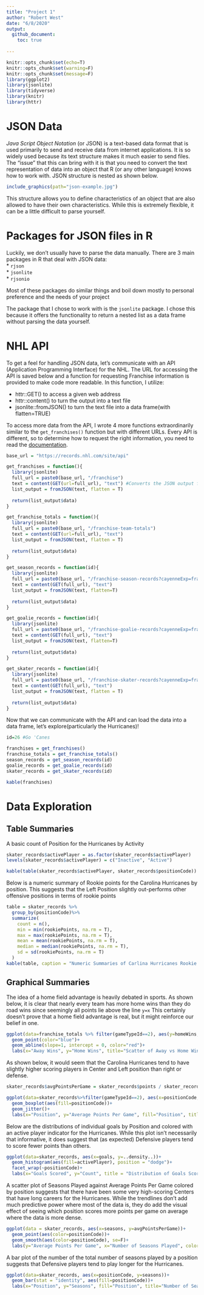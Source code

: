 ```yaml
---
title: "Project 1"
author: "Robert West"
date: "6/8/2020"
output:
  github_document:
    toc: true
  
---
```


```r
knitr::opts_chunk$set(echo=T)
knitr::opts_chunk$set(warning=F)
knitr::opts_chunk$set(message=F)
library(ggplot2)
library(jsonlite)
library(tidyverse)
library(knitr)
library(httr)
```

# JSON Data

*Java Script Object Notation* (or JSON) is a text-based data format that is used primarily to send and receive data from internet applications. It is so widely used because its text structure makes it much easier to send files. The "issue" that this can bring with it is that you need to convert the text representation of data into an object that R (or any other language) knows how to work with. JSON structure is nested as shown below. 
```r
include_graphics(path="json-example.jpg")
```

This structure allows you to define characteristics of an object that are also allowed to have their own characteristics. While this is extremely flexible, it can be a little difficult to parse yourself. 

# Packages for JSON files in R

Luckily, we don't usually have to parse the data manually. There are 3 main packages in R that deal with JSON data:  
* `rjson`  
* `jsonlite`  
* `rjsonio`  

Most of these packages do similar things and boil down mostly to personal preference and the needs of your project

The package that I chose to work with is the `jsonlite` package. I chose this because it offers the functionality to return a nested list as a data frame without parsing the data yourself. 


# NHL API

To get a feel for handling JSON data, let's communicate with an API (Application Programming Interface) for the NHL. The URL for accessing the API is saved below and a function for requesting Franchise information is provided to make code more readable. In this function, I utilize: 

* httr::GET() to access a given web address 
* httr::content() to turn the output into a text file 
* jsonlite::fromJSON() to turn the text file into a data frame(with flatten=TRUE)

To access more data from the API, I wrote 4 more functions extraordinarily similar to the `get_franchises()` function but with different URLs. Every API is different, so to determine how to request the right information, you need to read the [documentation](https://gitlab.com/dword4/nhlapi/-/blob/master/records-api.md). 
```r
base_url = "https://records.nhl.com/site/api"
```



```r
get_franchises = function(){
  library(jsonlite)
  full_url = paste0(base_url, "/franchise")
  text = content(GET(url=full_url), "text") #Converts the JSON output from the API to a text file
  list_output = fromJSON(text, flatten = T)
  
  return(list_output$data)
}
```



```r
get_franchise_totals = function(){
  library(jsonlite)
  full_url = paste0(base_url, "/franchise-team-totals")
  text = content(GET(url=full_url), "text")
  list_output = fromJSON(text, flatten = T)
  
  return(list_output$data)
}
```



```r
get_season_records = function(id){
  library(jsonlite)
  full_url = paste0(base_url, "/franchise-season-records?cayenneExp=franchiseId=", id)
  text = content(GET(full_url), "text")
  list_output = fromJSON(text, flatten=T)
  
  return(list_output$data)
}
```



```r
get_goalie_records = function(id){
  library(jsonlite)
  full_url = paste0(base_url, "/franchise-goalie-records?cayenneExp=franchiseId=", id)
  text = content(GET(full_url), "text")
  list_output = fromJSON(text, flatten=T)
  
  return(list_output$data)
}
```



```r
get_skater_records = function(id){
  library(jsonlite)
  full_url = paste0(base_url, "/franchise-skater-records?cayenneExp=franchiseId=", id)
  text = content(GET(full_url), "text")
  list_output = fromJSON(text, flatten = T)
  
  return(list_output$data)
}
```


Now that we can communicate with the API and can load the data into a data frame, let's explore(particularly the Hurricanes)!
```r
id=26 #Go 'Canes

franchises = get_franchises()
franchise_totals = get_franchise_totals()
season_records = get_season_records(id)
goalie_records = get_goalie_records(id)
skater_records = get_skater_records(id)

kable(franchises)
```

# Data Exploration

## Table Summaries

  
A basic count of Position for the Hurricanes by Activity
```r
skater_records$activePlayer = as.factor(skater_records$activePlayer)
levels(skater_records$activePlayer) = c("Inactive", "Active")

kable(table(skater_records$activePlayer, skater_records$positionCode))
```


Below is a numeric summary of Rookie points for the Carolina Hurricanes by position. This suggests that the Left Position slightly out-performs other offensive positions in terms of rookie points 
```r
table = skater_records %>%
  group_by(positionCode)%>%
  summarize(
    count = n(),
    min = min(rookiePoints, na.rm = T),
    max = max(rookiePoints, na.rm = T), 
    mean = mean(rookiePoints, na.rm = T),
    median = median(rookiePoints, na.rm = T),
    sd = sd(rookiePoints, na.rm = T)
  )
kable(table, caption = "Numeric Summaries of Carlina Hurricanes Rookie Points by Position")
```
  
  


## Graphical Summaries

The idea of a home field advantage is heavily debated in sports. As shown below, it is clear that nearly every team has more home wins than they do road wins since seemingly all points lie above the line `y=x` This certainly doesn't prove that a home field advantage is real, but it might reinforce our belief in one. 
```r
ggplot(data=franchise_totals %>% filter(gameTypeId==2), aes(y=homeWins, x=roadWins))+
  geom_point(color="blue")+
  geom_abline(slope=1, intercept = 0, color="red")+
  labs(x="Away Wins", y="Home Wins", title="Scatter of Away vs Home Wins")
```


As shown below, it would seem that the Carolina Hurricanes tend to have slightly higher scoring players in Center and Left position than right or defense. 
```r
skater_records$avgPointsPerGame = skater_records$points / skater_records$gamesPlayed

ggplot(data=skater_records%>%filter(gameTypeId==2), aes(x=positionCode, y=avgPointsPerGame))+
  geom_boxplot(aes(fill=positionCode))+
  geom_jitter()+
  labs(x="Position", y="Average Points Per Game", fill="Position", title = "Boxplot by Position for the Carolina Hurricanes")
```
  
  
  

Below are the distributions of individual goals by Position and colored with an active player indicator for the Hurricanes. While this plot isn't necessarily that informative, it does suggest that (as expected) Defensive players tend to score fewer points than others. 
```r
ggplot(data=skater_records, aes(x=goals, y=..density..))+
  geom_histogram(aes(fill=activePlayer), position = "dodge")+
  facet_wrap(~positionCode)+
  labs(x="Goals Scored", y="Count", title = "Distribution of Goals Scored by Position for the Hurricanes", fill="Active Player")
```

A scatter plot of Seasons Played against Average Points Per Game colored by position suggests that there have been some very high-scoring Centers that have long careers for the Hurricanes. While the trendlines don't add much predictive power where most of the data is, they do add the visual effect of seeing which position scores more points per game on average where the data is more dense. 
```r
ggplot(data = skater_records, aes(x=seasons, y=avgPointsPerGame))+
  geom_point(aes(color=positionCode))+
  geom_smooth(aes(color=positionCode), se=F)+
  labs(y="Average Points Per Game", x="Number of Seasons Played", color="Position", title="Average Points Per Game Against Seasons for the Carolina Hurricanes")
```




A bar plot of the number of the total number of seasons played by a position suggests that Defensive players tend to play longer for the Hurricanes. 
```r
ggplot(data=skater_records, aes(x=positionCode, y=seasons))+
  geom_bar(stat = "identity", aes(fill=positionCode))+
  labs(x="Position", y="Seasons", fill="Position", title="Number of Seasons Played by Position for the Hurricanes")
```























